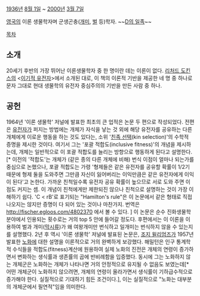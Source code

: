 [[1936년]] [[8월 1일]] ~ [[2000년]] [[3월 7일]]

[[영국]]의 이론 생물학자며 군생곤충([[개미]], [[벌]] 등)학자. ~~[[D의 일족]]~~

[[목차]]

== 소개 ==
20세기 후반의 가장 뛰어난 이론생물학자 중 한 명이란 데는 이론이 없다. [[리처드 도킨스]]의  <[[이기적 유전자]]>에서 소개된 대로, 이 책의 이론적 기반을 제공한 네 명 중 하나로 문자 그대로 현대 생물학의 유전자 중심주의의 기반을 만든 사람 중 하나.

== 공헌 ==
1964년 '이론 생물학' 저널에 발표한 최초의 큰 업적은 논문 두 편으로 작성되었다.  전편은 [[유전자]]가 퍼지는 방법에는 개체가 자식을 낳는 것 외에 해당 유전자를 공유하는 다른 개체에게 이로운 행동을 하는 것도 있다는, 소위 '[[친족 선택]](kin selection)'의 수학적 증명을 제시한 것이다. 여기서 그는 '포괄 적합도(inclusive fitness)'의 개념을 제시하는데, 개체는 일반적으로 이 포괄 적합도를 늘리는 방향으로 행동하게 된다고 설명한다.[* 이전의 '적합도'는 개체가 (같은 종의 다른 개체에 비해) 번식 이점이 얼마나 되는가를 중심으로 논했으나, 포괄 적합도는 가령 '형제들은 같은 유전자를 공유할 확률이 1/2기 때문에 형제 둘을 도와주면 그만큼 자신이 잃어버리는 이익만큼은 같은 유전자에게 이익이 된다'고 논한다. 가까운 친척일수록 유전자 공유 확률이 높으므로 서로 도와 주면 이점도 커지는 셈. 이 개념이 친척에게만 제한되진 않으나 친척으로 설명하는 것이 가장 이해하기 쉽다. 'C < rB'로 표기되는 "Hamilton's rule"은 이 논문에서 같은 형태로 직접 나오지는 않지만 증명이 다 되어 있는 것이나 마찬가지. 번역은 http://fischer.egloos.com/4802370 에서 볼 수 있다. ] 이 논문은 순수 진화생물학 분야에서 인용되는 횟수로는 거의 top 5 안에 들어갈 정도다. 후편에서는 이 이론을 이용하여 벌과 개미([[막시류]])가 왜 여왕개미만 번식하고 일개미는 번식하지 않을 수 있는지를 설명했다.  
2년 후 역시 '이론 생물학' 저널에 발표된 논문은, [[조지 윌리엄즈]]가 1957년 발표한 [[노화]]에 대한 설명을 이론적으로 거의 완벽하게 보강했다. 해밀턴은 인구 통계학적 수식들을 적합도(fitness)계산에 원용하여  실제 노화의 진전은 개체의 연령이 증가하면서 변화하는 생식률과 생존률의 곱에 반비례함을 입증했다. 동시에 그는 노화하지 않는 개체군은 노화하는 개체가 나타나면 거의 안정적으로 유지될 수 없음도 보였는데[* 어떤 개체군이 노화하지 않으려면, 개체의 연령이 올라가면서 생식률이 기하급수적으로 증가해야 한다. 실질적으로 기대하기 힘든 조건이다.], 이는 실질적으로 "노화는 대부분의 개체군에서 필연적"임을 의미한다.


